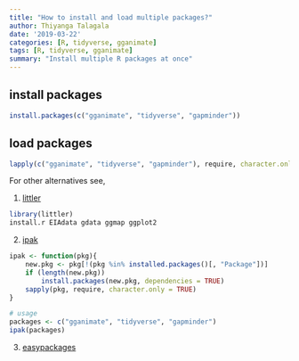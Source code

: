 ```yaml
---
title: "How to install and load multiple packages?"
author: Thiyanga Talagala
date: '2019-03-22'
categories: [R, tidyverse, gganimate]
tags: [R, tidyverse, gganimate]
summary: "Install multiple R packages at once"
---
```


## install packages

```r
install.packages(c("gganimate", "tidyverse", "gapminder"))
```


## load packages

```r
lapply(c("gganimate", "tidyverse", "gapminder"), require, character.only = TRUE)
```

For other alternatives see,

1. [littler](http://dirk.eddelbuettel.com/code/littler.html)

```r
library(littler)
install.r EIAdata gdata ggmap ggplot2 
```


2. [ipak](https://gist.github.com/stevenworthington/3178163)

```r
ipak <- function(pkg){
    new.pkg <- pkg[!(pkg %in% installed.packages()[, "Package"])]
    if (length(new.pkg)) 
        install.packages(new.pkg, dependencies = TRUE)
    sapply(pkg, require, character.only = TRUE)
}

# usage
packages <- c("gganimate", "tidyverse", "gapminder")
ipak(packages)

```

3. [easypackages](https://cran.r-project.org/web/packages/easypackages/README.html)